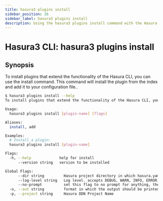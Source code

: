 ```yaml
---
title: hasura3 plugins install
sidebar_position: 26
sidebar_label: hasura3 plugins install
description: Using the hasura3 plugins install command with the Hasura CLI
---
```


# Hasura3 CLI: hasura3 plugins install 

## Synopsis
To install plugins that extend the functionality of the Hasura CLI, you can use the install command. This command will install the plugin from the index and add it to your configuration file..

```bash
$ hasura3 plugins install --help
To install plugins that extend the functionality of the Hasura CLI, you can use the install command. This command will install the plugin from the index and add it to your configuration file.

Usage:
  hasura3 plugins install [plugin-name] [flags]

Aliases:
  install, add

Examples:
  # Install a plugin:
  hasura3 plugins install [plugin-name]

Flags:
  -h, --help             help for install
      --version string   version to be installed

Global Flags:
      --dir string         Hasura project directory in which hasura.yaml is present (default ".")
      --log-level string   Log level. accepts DEBUG, WARN, INFO, ERROR, FATAL (default "INFO")
      --no-prompt          set this flag to no prompt for anything, the command fails if any input is missing
  -o, --out string         format in which the output should be printed, accepts table, json and yaml (default "table")
  -p, --project string     Hasura DDN Project Name
```

